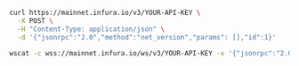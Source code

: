 
<Tabs>
  <TabItem value="cURL">

```bash
curl https://mainnet.infura.io/v3/YOUR-API-KEY \
  -X POST \
  -H "Content-Type: application/json" \
  -d '{"jsonrpc":"2.0","method":"net_version","params": [],"id":1}'
```

  </TabItem>
  <TabItem value="WSS">

```bash
wscat -c wss://mainnet.infura.io/ws/v3/YOUR-API-KEY -x '{"jsonrpc":"2.0","method":"net_version","params": [],"id":1}'
```

  </TabItem>
</Tabs>


